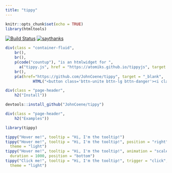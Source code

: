```yaml
---
title: "tippy"
---
```


```r
knitr::opts_chunk$set(echo = TRUE)
library(htmltools)
```

[![Build Status](https://travis-ci.org/JohnCoene/tippy.svg?branch=master)](https://travis-ci.org/JohnCoene/tippy)
[![saythanks](https://img.shields.io/badge/say-thanks-ff69b4.svg)](https://saythanks.io/to/JohnCoene)

```r
div(class = "container-fluid",
    br(),
    br(),
    p(code("countup"), "is an htmlwidget for ",
      a("tippy.js", href = "https://atomiks.github.io/tippyjs", target = "_blank")),
    br(),
    p(a(href="https://github.com/JohnCoene/tippy", target = "_blank",
            HTML("<button class='bttn-unite bttn-lg bttn-danger'><i class='fa fa-github' aria-hidden='true'></i> Repository</button>"))))
```


```r
div(class = "page-header",
    h2("Install"))
```

```r
devtools::install_github("JohnCoene/tippy")
```

```r
div(class = "page-header",
    h2("Examples"))
```

```r
library(tippy)

tippy("Hover me!", tooltip = "Hi, I'm the tooltip!")
tippy("Hover me!", tooltip = "Hi, I'm the tooltip!", position = "right",
  theme = "light")
tippy("Hover me!", tooltip = "Hi, I'm the tooltip!", animation = "scale",
  duration = 1000, position = "bottom")
tippy("Click me!", tooltip = "Hi, I'm the tooltip!", trigger = "click",
  theme = "light")
```